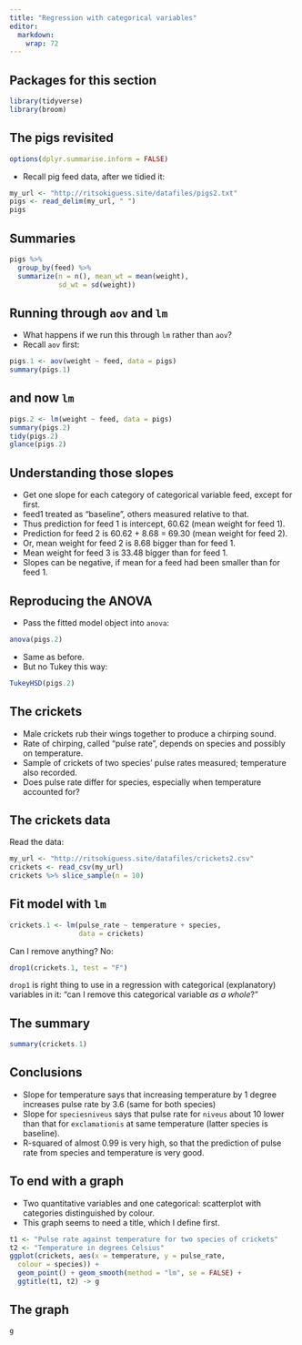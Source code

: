 ```yaml
---
title: "Regression with categorical variables"
editor: 
  markdown: 
    wrap: 72
---
```


## Packages for this section

```r
library(tidyverse)
library(broom)
```

## The pigs revisited

```r
options(dplyr.summarise.inform = FALSE)
```

-   Recall pig feed data, after we tidied it:

```r
my_url <- "http://ritsokiguess.site/datafiles/pigs2.txt"
pigs <- read_delim(my_url, " ")
pigs 
```

## Summaries

```r
pigs %>%
  group_by(feed) %>%
  summarize(n = n(), mean_wt = mean(weight), 
            sd_wt = sd(weight))
```

## Running through `aov` and `lm`

-   What happens if we run this through `lm` rather than `aov`?
-   Recall `aov` first:

```r
pigs.1 <- aov(weight ~ feed, data = pigs)
summary(pigs.1)
```

## and now `lm`

\footnotesize

```r
pigs.2 <- lm(weight ~ feed, data = pigs)
summary(pigs.2)
tidy(pigs.2)
glance(pigs.2)
```

\normalsize

## Understanding those slopes {.scrollable}

-   Get one slope for each category of categorical variable feed, except
    for first.
-   feed1 treated as "baseline", others measured relative to that.
-   Thus prediction for feed 1 is intercept, 60.62 (mean weight for feed
    1).
-   Prediction for feed 2 is 60.62 + 8.68 = 69.30 (mean weight for feed
    2).
-   Or, mean weight for feed 2 is 8.68 bigger than for feed 1.
-   Mean weight for feed 3 is 33.48 bigger than for feed 1.
-   Slopes can be negative, if mean for a feed had been smaller than for
    feed 1.

## Reproducing the ANOVA

-   Pass the fitted model object into `anova`:

\footnotesize

```r
anova(pigs.2)
```

\normalsize

-   Same as before.
-   But no Tukey this way:

\footnotesize

```r
TukeyHSD(pigs.2)
```

\normalsize

## The crickets

-   Male crickets rub their wings together to produce a chirping sound.
-   Rate of chirping, called "pulse rate", depends on species and
    possibly on temperature.
-   Sample of crickets of two species' pulse rates measured; temperature
    also recorded.
-   Does pulse rate differ for species, especially when temperature
    accounted for?

## The crickets data

Read the data:

```r
my_url <- "http://ritsokiguess.site/datafiles/crickets2.csv"
crickets <- read_csv(my_url)
crickets %>% slice_sample(n = 10)
```

## Fit model with `lm`

```r
crickets.1 <- lm(pulse_rate ~ temperature + species, 
                 data = crickets)
```

Can I remove anything? No:

```r
drop1(crickets.1, test = "F") 
```

`drop1` is right thing to use in a regression with categorical
(explanatory) variables in it: "can I remove this categorical variable
*as a whole*?"

## The summary

```r
summary(crickets.1)
```

## Conclusions

-   Slope for temperature says that increasing temperature by 1 degree
    increases pulse rate by 3.6 (same for both species)
-   Slope for `speciesniveus` says that pulse rate for `niveus` about 10
    lower than that for `exclamationis` at same temperature (latter
    species is baseline).
-   R-squared of almost 0.99 is very high, so that the prediction of
    pulse rate from species and temperature is very good.

## To end with a graph

-   Two quantitative variables and one categorical: scatterplot with
    categories distinguished by colour.
-   This graph seems to need a title, which I define first.

```r
t1 <- "Pulse rate against temperature for two species of crickets"
t2 <- "Temperature in degrees Celsius"
ggplot(crickets, aes(x = temperature, y = pulse_rate,
  colour = species)) +
  geom_point() + geom_smooth(method = "lm", se = FALSE) +
  ggtitle(t1, t2) -> g
```

## The graph

```r
g
```
